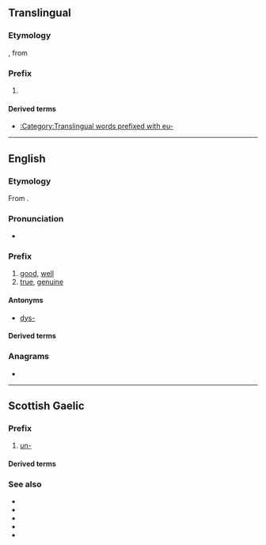 {{also|eu|Eu|EU|.e'u|-eu|.eu|eü|Appendix:Variations of "eu"}}
==Translingual==

===Etymology===
{{der|mul|NL.|-}}, from {{der|mul|grc|εὖ||well, good}}

===Prefix===
{{en-prefix}}

# {{non-gloss definition|Used to form taxonomic names corresponding to English vernacular names beginning with [[true]]}}

====Derived terms====
* [[:Category:Translingual words prefixed with eu-]]

----

==English==

===Etymology===
From {{der|en|grc|εὖ||well, good}}.

===Pronunciation===
* {{IPA|/ju-/|lang=en}}

===Prefix===
{{en-prefix}}

# [[good]], [[well]]
# [[true]], [[genuine]]

====Antonyms====
* [[dys-]]

====Derived terms====
{{prefixsee|en}}
{{der3
|[[eugeogenous]]
|[[eucalyptus]]
|[[eucaryote]]
|[[eucharist]]
|[[euchlorine]]
|[[eudemonia]]
|[[eudiploid]]
|[[eugenic]]
|[[eugenics]]
|[[euglycemia]]
|[[eulogy]]
|[[euonymous]]
|[[eupepsia]]
|[[euphemism]]
|[[euphoria]]
|[[eurhythmy]]/[[eurythmy]]
|[[euthanasia]]
|[[eutheism]]
|[[euthyroid]]
|[[eutrophy]]
|[[Eutopia]]
|[[euphonium]]
|[[evangelist]] <!--the "ev" is derived from eu- -->
|lang=en}}

===Anagrams===
* {{anagrams|en|a=eu|UE}}

----

==Scottish Gaelic==

===Prefix===
{{head|gd|prefix}}

# [[un-]]

====Derived terms====
{{prefixsee|gd}}

===See also===
* {{l|gd|ao-}}
* {{l|gd|neo-}}
* {{l|gd|mì-}}
* {{l|gd|an-}}
* {{l|gd|do-}}